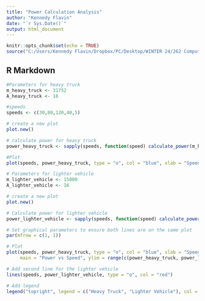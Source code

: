 ```yaml
---
title: "Power Calculation Analysis"
author: "Kennedy Flavin"
date: "`r Sys.Date()`"
output: html_document
---
```


```r
knitr::opts_chunk$set(echo = TRUE)
source("C:/Users/Kennedy Flavin/Dropbox/PC/Desktop/WINTER 24/262 Computing ENV SCI/262Flavin/assignments/assignments/power_calculation.R")
```

## R Markdown
```r
#Parameters for heavy truck
m_heavy_truck <- 31752
A_heavy_truck <- 16

#speeds
speeds <- c(30,80,120,40,5)

# create a new plot
plot.new()

# calculate power for heavy truck
power_heavy_truck <- sapply(speeds, function(speed) calculate_power(m_heavy_truck, A_heavy_truck, speed))

#Plot 
plot(speeds, power_heavy_truck, type = "o", col = "blue", xlab = "Speed (km/hr)", ylab = "Power (Watts)", main = "Power vs Speed - Heavy Truck" )

```

```r
# Parameters for lighter vehicle
m_lighter_vehicle <- 15000
A_lighter_vehicle <- 16

# create a new plot
plot.new()

# Calculate power for lighter vehicle
power_lighter_vehicle <- sapply(speeds, function(speed) calculate_power(m_lighter_vehicle, A_lighter_vehicle, speed))

# Set graphical parameters to ensure both lines are on the same plot
par(mfrow = c(1, 1))

# Plot
plot(speeds, power_heavy_truck, type = "o", col = "blue", xlab = "Speed (km/hr)", ylab = "Power (Watts)",
     main = "Power vs Speed", ylim = range(c(power_heavy_truck, power_lighter_vehicle)))

# Add second line for the lighter vehicle
lines(speeds, power_lighter_vehicle, type = "o", col = "red")

# Add legend
legend("topright", legend = c("Heavy Truck", "Lighter Vehicle"), col = c("blue", "red"), lty = 1)

```





